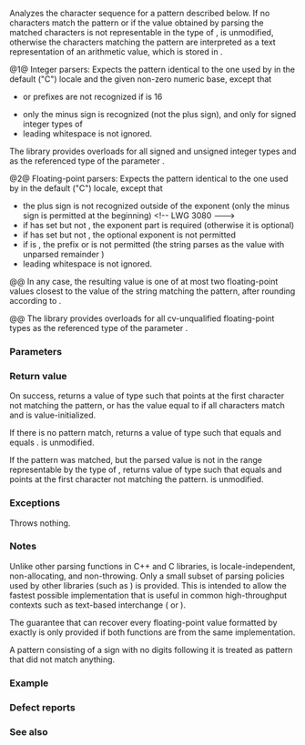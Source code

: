 {{cpp/title|from_chars}}
{{cpp/text/navbar}}
{{dcl begin}}
{{dcl header|charconv}}
{{dcl|num=1|since=c++17|notes={{mark constexpr since c++23}}|1=
std::from_chars_result
    from_chars( const char* first, const char* last,
                /* integer-type */&amp; value, int base = 10 );
}}
{{dcl|num=2|since=c++17|1=
std::from_chars_result
    from_chars( const char* first, const char* last,
                /* floating-point-type */&amp; value,
                std::chars_format fmt = std::chars_format::general );
}}
{{dcl end}}

Analyzes the character sequence {{range|first|last}} for a pattern described below. If no characters match the pattern or if the value obtained by parsing the matched characters is not representable in the type of {{c|value}}, {{c|value}} is unmodified, otherwise the characters matching the pattern are interpreted as a text representation of an arithmetic value, which is stored in {{c|value}}.

@1@ Integer parsers: Expects the pattern identical to the one used by {{lc|std::strtol}} in the default ("C") locale and the given non-zero numeric base, except that
* {{c|"0x"}} or {{c|"0X"}} prefixes are not recognized if {{c|base}} is 16
* only the minus sign is recognized (not the plus sign), and only for signed integer types of {{c|value}}
* leading whitespace is not ignored.
The library provides overloads for all{{rev inl|since=c++23| cv-unqualified}} signed and unsigned integer types and {{c/core|char}} as the referenced type of the parameter {{c|value}}.

@2@ Floating-point parsers: Expects the pattern identical to the one used by {{lc|std::strtod}} in the default ("C") locale, except that
* the plus sign is not recognized outside of the exponent (only the minus sign is permitted at the beginning) &lt;!-- LWG 3080 ---&gt;
* if {{tt|fmt}} has {{ltt|cpp/utility/chars_format|std::chars_format::scientific}} set but not {{ltt|cpp/utility/chars_format|std::chars_format::fixed}}, the exponent part is required (otherwise it is optional)
* if {{tt|fmt}} has {{ltt|cpp/utility/chars_format|std::chars_format::fixed}} set but not {{ltt|cpp/utility/chars_format|std::chars_format::scientific}}, the optional exponent is not permitted
* if {{tt|fmt}} is {{ltt|cpp/utility/chars_format|std::chars_format::hex}}, the prefix {{c|"0x"}} or {{c|"0X"}} is not permitted (the string {{c|"0x123"}} parses as the value {{c|"0"}} with unparsed remainder {{c|"x123"}})
* leading whitespace is not ignored.

@@ In any case, the resulting value is one of at most two floating-point values closest to the value of the string matching the pattern, after rounding according to {{lc|std::round_to_nearest}}.

@@ The library provides overloads for all cv-unqualified {{rev inl|until=c++23|standard}} floating-point types as the referenced type of the parameter {{c|value}}.

===Parameters===
{{par begin}}
{{par|first, last|valid character range to parse}}
{{par|value|the out-parameter where the parsed value is stored if successful}}
{{par|base|integer base to use: a value between 2 and 36 (inclusive).}}
{{par|fmt|floating-point formatting to use, a bitmask of type    {{ltt std|cpp/utility/chars_format}}}}
{{par end}}

===Return value===
On success, returns a value of type {{ltt std|cpp/utility/from_chars_result}} such that {{tt|ptr}} points at the first character not matching the pattern, or has the value equal to {{c|last}} if all characters match and {{tt|ec}} is value-initialized.

If there is no pattern match, returns a value of type {{ltt std|cpp/utility/from_chars_result}} such that {{tt|ptr}} equals {{c|first}} and {{tt|ec}} equals {{lc|std::errc::invalid_argument}}. {{c|value}} is unmodified.

If the pattern was matched, but the parsed value is not in the range representable by the type of {{c|value}}, returns value of type {{ltt std|cpp/utility/from_chars_result}} such that {{tt|ec}} equals {{lc|std::errc::result_out_of_range}} and {{tt|ptr}} points at the first character not matching the pattern. {{c|value}} is unmodified.

===Exceptions===
Throws nothing.

===Notes===
Unlike other parsing functions in C++ and C libraries, {{tt|std::from_chars}} is locale-independent, non-allocating, and non-throwing. Only a small subset of parsing policies used by other libraries (such as {{lc|std::sscanf}}) is provided. This is intended to allow the fastest possible implementation that is useful in common high-throughput contexts such as text-based interchange ({{enwiki|JSON}} or {{enwiki|XML}}).

The guarantee that {{tt|std::from_chars}} can recover every floating-point value formatted by {{ltt std|cpp/utility/to_chars}} exactly is only provided if both functions are from the same implementation.

A pattern consisting of a sign with no digits following it is treated as pattern that did not match anything.

{{ftm begin|std=yes}}
{{ftm|std=C++17|value=201611L|__cpp_lib_to_chars|rowspan="2"|Elementary string conversions ({{tt|std::from_chars}}, {{ltt std|cpp/utility/to_chars}})}}
{{ftm|std=C++26|value=202306L|-|Testing for success or failure of {{header|charconv}} functions}}
{{ftm|std=C++23|value=202207L|__cpp_lib_constexpr_charconv|Add {{co|constexpr}} modifiers to {{tt|std::from_chars}} and {{ltt std|cpp/utility/to_chars}} overloads for integral types}}
{{ftm end}}

===Example===
{{cpp/utility/example_from_chars}}

===Defect reports===
{{dr list begin}}
{{dr list item|wg=lwg|dr=2955|std=C++17|before=this function was in {{header|utility}} and used {{lc|std::error_code}}|after=moved to {{header|charconv}} and uses {{lc|std::errc}}}}
{{dr list item|wg=lwg|dr=3373|std=C++17|before={{tt|std::from_chars_result}} might have additional members|after=additional members are prohibited}}
{{dr list end}}

===See also===
{{dsc begin}}
{{dsc inc|cpp/utility/dsc from_chars_result}}
{{dsc inc|cpp/utility/dsc to_chars}}
{{dsc inc|cpp/string/basic_string/dsc stol}}
{{dsc inc|cpp/string/basic_string/dsc stof}}
{{dsc inc|cpp/string/byte/dsc strtol}}
{{dsc inc|cpp/string/byte/dsc strtof}}
{{dsc inc|cpp/io/c/dsc fscanf}}
{{dsc inc|cpp/io/basic_istream/dsc operator_gtgt}}
{{dsc end}}

{{langlinks|de|es|fr|it|ja|pt|ru|zh}}